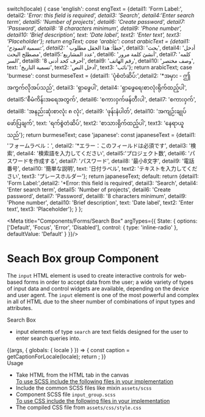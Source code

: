 
  switch(locale) {
    case 'english': const engText = {detail1: 'Form Label:', detail2: '*Error: this field is required', detail3: 'Search', detail4:'Enter search term', detail5: 'Number of projects', detail6: 'Create password', detail7: 'Password', detail8: '8 characters minimum', detail9: 'Phone number', detail10: 'Brief description', text: 'Date label', text2: 'Enter text', text3: 'Placeholder'}; return engText;
    case 'arabic': const arabicText = {detail1: 'تسمية النموذج:', detail2: '* خطأ: هذا الحقل مطلوب', detail3: 'بحث', detail4: 'أدخل مصطلح البحث', detail5:'عدد المشاريع', detail6: 'أنشئ كلمة مرور', detail7: 'كلمه السر', detail8: '8 أحرف كحد أدنى', detail9: 'رقم الهاتف', detail10: 'وصف مختصر', text: 'تسمية التاريخ', text2: 'أدخل النص', text3: 'نائب'}; return arabicText;
    case 'burmese': const burmeseText = {detail1: 'ပုံစံတံဆိပ်:',detail2: '*အမှား - ဤအကွက်လိုအပ်သည်', detail3: 'ရှာဖွေပါ', detail4: 'ရှာဖွေရေးစာလုံးရိုက်ထည့်ပါ', detail5:'စီမံကိန်းအရေအတွက်', detail6: 'စကားဝှက်ဖန်တီးပါ', detail7: 'စကားဝှက်', detail8: 'အနည်းဆုံးစာလုံး ၈ လုံး', detail9: 'ဖုန်းနံပါတ်', detail10: 'အကျဉ်းချုပ်ဖော်ပြချက်', text: 'ရက်စွဲတံဆိပ်', text2: 'စာသားရိုက်ထည့်ပါ', text3: 'နေရာယူသည်'}; return burmeseText;
    case 'japanese': const japaneseText = {detail1: 'フォームラベル：', detail2: '*エラー：このフィールドは必須です', detail3: '検索', detail4: '検索語を入力してください', detail5:'プロジェクト数', detail6: 'パスワードを作成する', detail7: 'パスワード', detail8: '最小8文字', detail9: '電話番号', detail10: '簡単な説明', text: '日付ラベル', text2: 'テキストを入力してください', text3: 'プレースホルダー'}; return japaneseText;
    default:
      return {detail1: 'Form Label:',detail2: '*Error: this field is required', detail3: 'Search', detail4: 'Enter search term', detail5: 'Number of projects', detail6: 'Create password', detail7: 'Password', detail8: '8 characters minimum', detail9: 'Phone number', detail10: 'Brief description', text: 'Date label', text2: 'Enter text', text3: 'Placeholder'};
  }
};

<Meta title="Components/Forms/Search Box"  argTypes={{
  State: {
    options: ['Default', 'Focus', 'Error', 'Disabled'],
    control: { type: 'inline-radio' },
    defaultValue: 'Default'
  }
}}/>

<style>{`
     #story--atoms-input-group--search-default, #story--atoms-input-group--search-focus, #story--atoms-input-group--search-error, #story--atoms-input-group--search-disabled {
    display: none;
    }
  .sbdocs.sbdocs-div.input_group_wrapper.css-14m39zm {
    display: flex;
    flex-wrap: 1;
    justify-content: space-around;
    margin-bottom: 40px;
    box-shadow: 0 1px 8px rgb(0 0 0 / 15%);
  }
  .sbdocs.sbdocs-div.input__code.css-14m39zm {
    margin: 10px;
  }
  .sbdocs.sbdocs-div.input__label.css-14m39zm {
    text-align: center;
    text-decoration: underline;
  }
  .sbdocs.sbdocs-div.input_base-wrapper.css-14m39zm {
    display: inline-flex;
    align-items: baseline;
    box-shadow: 0 1px 8px rgb(0 0 0 / 15%);
  }
  .sbdocs.sbdocs-div.base_item.css-14m39zm {
    margin-left: 20px;
  }

  .subheading {
    font-weight: 700;
    font-size: 18px;
    color: #666;
    letter-spacing: 1.5px;
    line-height: 24px;
    margin-bottom: 12px;
    margin-top: 40px;
  }  
`}</style>

# Seach Box group Component
The <code>input</code> HTML element is used to create interactive controls for web-based forms in order to accept data from the user; a wide variety of types of input data and control widgets are available, depending on the device and user agent. The <code>input</code> element is one of the most powerful and complex in all of HTML due to the sheer number of combinations of input types and attributes.

<div className="subheading"> Search Box</div>
<ul>
  <li>input elements of type <code>search</code> are text fields designed for the user to enter search queries into.</li>
</ul>

<Story name="Search Box">
  {(args, { globals: { locale } }) => {
    const caption = getCaptionForLocale(locale);
    return <Searchbox labelText={caption.detail3} errorText={caption.detail2} element='input' type='search' placeholder= {caption.detail4} {...args} ></Searchbox>;
  }}
</Story>


<div className="subheading">Usage</div>
<ul>
  <li>Take HTML from the HTML tab in the canvas</li>
  <u>To use SCSS include the following files in your implementation</u>
  <li>Include the common SCSS files like mixin <code>assets/scss</code></li>
  <li>Component SCSS file <code>input_group.scss</code></li>
  <u>To use CSS include the following files in your implementation</u>
  <li>The compiled CSS file from <code>assets/css/style.css</code></li>
</ul>
